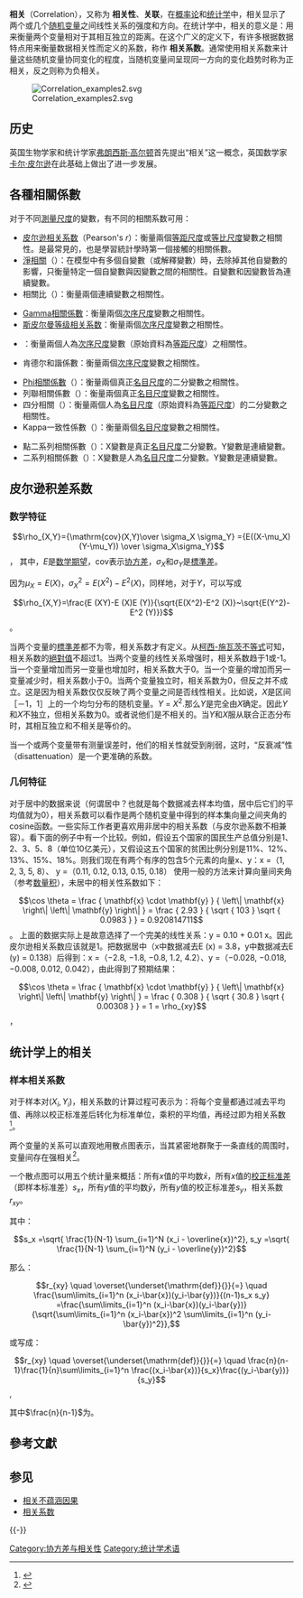 {{noteTA
|G1=Math
|1=zh-cn:协方差;zh-tw:共變異數;
|2=zh-cn:方差;zh-tw:變異數;
|3=zh-hans积矩;zh-hant:積差
}}
{{other uses|因果關係}}

'''相关'''（Correlation），又称为 '''相关性'''、'''关联'''，在[[概率论|概率论]]和[[统计学|统计学]]中，相关显示了两个或几个[[随机变量|随机变量]]之间线性关系的强度和方向。在统计学中，相关的意义是：用来衡量两个变量相对于其相互独立的距离。在这个广义的定义下，有许多根据数据特点用来衡量数据相关性而定义的系数，称作 '''相关系数'''。通常使用相关系数来计量这些随机变量协同变化的程度，当随机变量间呈现同一方向的变化趋势时称为正相关，反之则称为负相关。

[[Image:Correlation_examples2.svg|thumb]]

==历史==
英国生物学家和统计学家[[弗朗西斯·高尔顿|弗朗西斯·高尔顿]]首先提出“相关”这一概念，英国数学家[[卡尔·皮尔逊|卡尔·皮尔逊]]在此基础上做出了进一步发展。

==各種相關係數==
对于不同[[測量尺度|測量尺度]]的變數，有不同的相關系数可用：
* [[皮尔逊积矩相关系数|皮尔逊相关系数]]（Pearson's ''r''）：衡量兩個[[測量尺度#等距尺度|等距尺度]]或[[測量尺度#等比尺度|等比尺度]]變數之相關性。是最常見的，也是學習統計學時第一個接觸的相關係數。
* [[淨相關|淨相關]]（{{Lang-en|partial correlation}}）：在模型中有多個自變數（或解釋變數）時，去除掉其他自變數的影響，只衡量特定一個自變數與因變數之間的相關性。自變數和因變數皆為連續變數。
* 相關比（{{Lang-en|correlation ratio}}）：衡量兩個連續變數之相關性。

* [[Gamma相關係數|Gamma相關係數]]：衡量兩個[[測量尺度#次序尺度|次序尺度]]變數之相關性。
* [[斯皮尔曼等级相关系数|斯皮尔曼等级相关系数]]：衡量兩個[[測量尺度#次序尺度|次序尺度]]變數之相關性。
* {{le|肯德尔等級相關係數|Kendall rank correlation coefficient}}：衡量兩個人為[[測量尺度#次序尺度|次序尺度]]變數（原始資料為[[測量尺度#等距尺度|等距尺度]]）之相關性。
* 肯德尔和諧係數：衡量兩個[[測量尺度#次序尺度|次序尺度]]變數之相關性。

* [[Phi相關係數|Phi相關係數]]（{{Lang-en|Phi coefficient}}）：衡量兩個真正[[測量尺度#名目尺度|名目尺度]]的二分變數之相關性。
* 列聯相關係數（{{Lang-en|contingency coefficient}}）：衡量兩個真正[[測量尺度#名目尺度|名目尺度]]變數之相關性。
* 四分相關（{{Lang-en|tetrachoric correlation}}）：衡量兩個人為[[測量尺度#名目尺度|名目尺度]]（原始資料為[[測量尺度#等距尺度|等距尺度]]）的二分變數之相關性。
* Kappa一致性係數（{{Lang-en|K coefficient of agreement}}）：衡量兩個[[測量尺度#名目尺度|名目尺度]]變數之相關性。

* 點二系列相關係數（{{Lang-en|point-biserial correlation}}）：X變數是真正[[測量尺度#名目尺度|名目尺度]]二分變數。Y變數是連續變數。
* 二系列相關係數（{{Lang-en|biserial correlation}}）：X變數是人為[[測量尺度#名目尺度|名目尺度]]二分變數。Y變數是連續變數。

==皮尔逊积差系数==
{{main|皮尔逊积矩相关系数}}
===数学特征===
:<math>\rho_{X,Y}={\mathrm{cov}(X,Y)\over \sigma_X \sigma_Y} ={E((X-\mu_X)(Y-\mu_Y)) \over \sigma_X\sigma_Y}</math>，
其中，''E''是[[数学期望|数学期望]]，cov表示[[协方差|协方差]]，<math>\sigma_X</math>和<math>\sigma_Y</math>是[[標準差|標準差]]。

因为<math>\mu_X = E (X)</math>，<math>\sigma_X^2 = E(X^2) - E^2 (X)</math>，同样地，对于<math>Y</math>，可以写成

:<math>\rho_{X,Y}=\frac{E (XY)-E (X)E (Y)}{\sqrt{E(X^2)-E^2 (X)}~\sqrt{E(Y^2)-E^2 (Y)}}</math>。

当两个变量的[[標準差|標準差]]都不为零，相关系数才有定义。从[[柯西-施瓦茨不等式|柯西-施瓦茨不等式]]可知，相关系数的[[絕對值|絕對值]]不超过1。当两个变量的线性关系增强时，相关系数趋于1或-1。当一个变量增加而另一变量也增加时，相关系数大于0。当一个变量的增加而另一变量减少时，相关系数小于0。当两个变量独立时，相关系数为0，但反之并不成立。这是因为相关系数仅仅反映了两个变量之间是否线性相关。比如说，''X''是区间［－1，1］上的一个均匀分布的随机变量。''Y'' = ''X''<sup>2</sup>.那么''Y''是完全由''X''确定。因此''Y''和''X''不独立，但相关系数为0。或者说他们是不相关的。当''Y''和''X''服从联合正态分布时，其相互独立和不相关是等价的。

当一个或两个变量带有测量误差时，他们的相关性就受到削弱，这时，“反衰减”性（disattenuation）是一个更准确的系数。

===几何特征===
对于居中的数据来说（何谓居中？也就是每个数据减去样本均值，居中后它们的平均值就为0），相关系数可以看作是两个随机变量中得到的样本集向量之间夹角的cosine函数。一些实际工作者更喜欢用非居中的相关系数（与皮尔逊系数不相兼容）。看下面的例子中有一个比较。例如，假设五个国家的国民生产总值分别是1、2、3、5、8（单位10亿美元），又假设这五个国家的贫困比例分别是11%、12%、13%、15%、18%。则我们现在有两个有序的包含5个元素的向量x、y：x =（1, 2, 3, 5, 8）、 y =（0.11, 0.12, 0.13, 0.15, 0.18）
使用一般的方法来计算向量间夹角（参考[[数量积|数量积]]），未居中的相关性系数如下：
:<math> \cos \theta = \frac { \mathbf{x} \cdot \mathbf{y} } { \left\| \mathbf{x} \right\| \left\| \mathbf{y} \right\| } = \frac { 2.93 } { \sqrt { 103 } \sqrt { 0.0983 } } = 0.920814711</math>。
上面的数据实际上是故意选择了一个完美的线性关系：y = 0.10 + 0.01 x。因此皮尔逊相关系数应该就是1。把数据居中（x中数据减去E (x) = 3.8，y中数据减去E (y) = 0.138）后得到：x =（−2.8, −1.8, −0.8, 1.2, 4.2）、y =（−0.028, −0.018, −0.008, 0.012, 0.042），由此得到了预期结果：
:<math> \cos \theta = \frac { \mathbf{x} \cdot \mathbf{y} } { \left\| \mathbf{x} \right\| \left\| \mathbf{y} \right\| } = \frac { 0.308 } { \sqrt { 30.8 } \sqrt { 0.00308 } } = 1 = \rho_{xy}</math>，

== 统计学上的相关 ==

=== 样本相关系数 ===

对于样本对<math>(X_i, Y_i)</math>，相关系数的计算过程可表示为：将每个变量都通过减去平均值、再除以校正标准差后转化为标准单位，乘积的平均值，再经过{{link-en|贝塞尔校正|Bessel's correction}}即为相关系数<ref>{{cite book | language = en | author = David Freedman | coauthors = Robert Pisani, Roger Purves | title = Statistics | url =https://archive.org/details/statistics00free| date = 1998 | location =  | publisher = Norton & Company | id = 3 | isbn = 9780393960433 | pages = [https://archive.org/details/statistics00free/page/148 148] }}</ref>。

两个变量的关系可以直观地用散点图表示，当其紧密地群聚于一条直线的周围时，变量间存在强相关<ref>{{cite book | language = en | author = David Freedman | coauthors = Robert Pisani, Roger Purves | title = Statistics | url =https://archive.org/details/statistics00free| date = 1998 | location =  | publisher = Norton & Company | id = 3 | isbn = 9780393960433 | pages = [https://archive.org/details/statistics00free/page/156 156] }}</ref>。

一个散点图可以用五个统计量来概括：所有<math>x</math>值的平均数<math>\bar x</math>，所有<math>x</math>值的[[標準差#样本的标准差|校正标准差]]（即样本标准差）<math>s_x</math>，所有<math>y</math>值的平均数<math>\bar y</math>，所有<math>y</math>值的校正标准差<math>s_y</math>，相关系数<math>r_{xy}</math>。

其中：

:<math>
s_x =\sqrt{ \frac{1}{N-1} \sum_{i=1}^N (x_i - \overline{x})^2},
s_y =\sqrt{ \frac{1}{N-1} \sum_{i=1}^N (y_i - \overline{y})^2}
</math>


那么：

:<math>
r_{xy} \quad \overset{\underset{\mathrm{def}}{}}{=} \quad \frac{\sum\limits_{i=1}^n (x_i-\bar{x})(y_i-\bar{y})}{(n-1)s_x s_y}
      =\frac{\sum\limits_{i=1}^n (x_i-\bar{x})(y_i-\bar{y})}
            {\sqrt{\sum\limits_{i=1}^n (x_i-\bar{x})^2 \sum\limits_{i=1}^n (y_i-\bar{y})^2}},
</math>

或写成：

:<math>
r_{xy} \quad \overset{\underset{\mathrm{def}}{}}{=} \quad \frac{n}{n-1}\frac{1}{n}\sum\limits_{i=1}^n \frac{(x_i-\bar{x})}{s_x}\frac{(y_i-\bar{y})}{s_y}</math>,

其中<math>\frac{n}{n-1}</math>为{{link-en|贝塞尔校正|Bessel's correction}}。

== 參考文獻 ==
{{Reflist}}

== 参见 ==
* [[相关不蕴涵因果|相关不蕴涵因果]]
* [[相关系数|相关系数]]

{{-}}
{{统计学}}

[[Category:协方差与相关性|Category:协方差与相关性]]
[[Category:统计学术语|Category:统计学术语]]